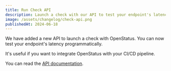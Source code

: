 ```yaml
---
title: Run Check API
description: Launch a check with our API to test your endpoint's latency.
image: /assets/changelog/check-api.png
publishedAt: 2024-06-18
---
```


We have added a new API to launch a check with OpenStatus. You can now test your endpoint's latency programmatically.

It's useful if you want to integrate OpenStatus with your CI/CD pipeline.

You can read the [API documentation](https://api.openstatus.dev/v1#tag/monitor/POST/monitor/:id/trigger).

